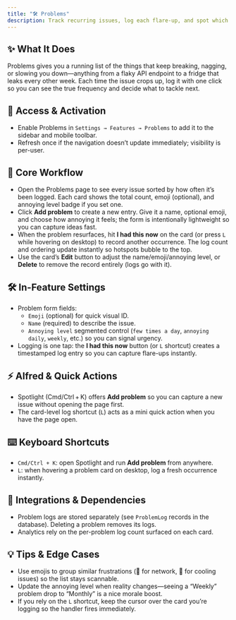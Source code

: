 ```yaml
---
title: "🛠️ Problems"
description: Track recurring issues, log each flare-up, and spot which annoyances deserve attention first
---
```


## ✨ What It Does

Problems gives you a running list of the things that keep breaking, nagging, or slowing you down—anything from a flaky API endpoint to a fridge that leaks every other week. Each time the issue crops up, log it with one click so you can see the true frequency and decide what to tackle next.

## 🚪 Access & Activation

- Enable Problems in `Settings → Features → Problems` to add it to the sidebar and mobile toolbar.
- Refresh once if the navigation doesn’t update immediately; visibility is per-user.

## 🧭 Core Workflow

- Open the Problems page to see every issue sorted by how often it’s been logged. Each card shows the total count, emoji (optional), and annoying level badge if you set one.
- Click **Add problem** to create a new entry. Give it a name, optional emoji, and choose how annoying it feels; the form is intentionally lightweight so you can capture ideas fast.
- When the problem resurfaces, hit **I had this now** on the card (or press `L` while hovering on desktop) to record another occurrence. The log count and ordering update instantly so hotspots bubble to the top.
- Use the card’s **Edit** button to adjust the name/emoji/annoying level, or **Delete** to remove the record entirely (logs go with it).

## 🛠️ In-Feature Settings

- Problem form fields:
  - `Emoji` (optional) for quick visual ID.
  - `Name` (required) to describe the issue.
  - `Annoying level` segmented control (`few times a day`, `annoying daily`, `weekly`, etc.) so you can signal urgency.
- Logging is one tap: the **I had this now** button (or `L` shortcut) creates a timestamped log entry so you can capture flare-ups instantly.

## ⚡ Alfred & Quick Actions

- Spotlight (Cmd/Ctrl + K) offers **Add problem** so you can capture a new issue without opening the page first.
- The card-level log shortcut (`L`) acts as a mini quick action when you have the page open.

## ⌨️ Keyboard Shortcuts

- `Cmd/Ctrl + K`: open Spotlight and run **Add problem** from anywhere.
- `L`: when hovering a problem card on desktop, log a fresh occurrence instantly.

## 🔗 Integrations & Dependencies

- Problem logs are stored separately (see `ProblemLog` records in the database). Deleting a problem removes its logs.
- Analytics rely on the per-problem log count surfaced on each card.

## 💡 Tips & Edge Cases

- Use emojis to group similar frustrations (🛜 for network, 🧊 for cooling issues) so the list stays scannable.
- Update the annoying level when reality changes—seeing a “Weekly” problem drop to “Monthly” is a nice morale boost.
- If you rely on the `L` shortcut, keep the cursor over the card you’re logging so the handler fires immediately.
